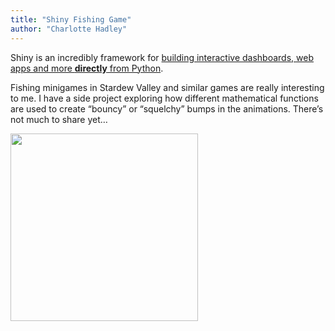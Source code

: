 ```yaml
---
title: "Shiny Fishing Game"
author: "Charlotte Hadley"
---
```


Shiny is an incredibly framework for [building interactive dashboards, web apps and more **directly** from Python](https://shiny.posit.co/py/gallery/).

Fishing minigames in Stardew Valley and similar games are really interesting to me. I have a side project exploring how different mathematical functions are used to create "bouncy" or "squelchy" bumps in the animations. There's not much to share yet...

<img src='fishing-mini-game.gif' width="300px"/>